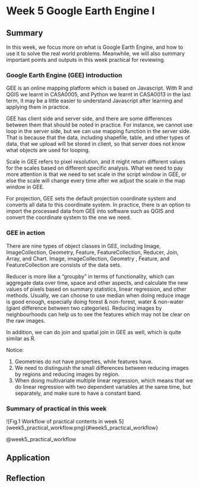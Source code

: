 # Week 5 Google Earth Engine I {.unnumbered}

## Summary

In this week, we focus more on what is Google Earth Engine, and how to use it to solve the real world problems. Meanwhile, we will also summary important points and outputs in this week practical for reviewing.

### Google Earth Engine (GEE) introduction

GEE is an online mapping platform which is based on Javascript. With R and QGIS we learnt in CASA0005, and Python we learnt in CASA0013 in the last term, it may be a little easier to understand Javascript after learning and applying them in practice.

GEE has client side and server side, and there are some differences between them that should be noted in practice. For instance, we cannot use loop in the server side, but we can use mapping function in the server side. That is because that the data, including shapefile, table, and other types of data, that we upload will be stored in client, so that server does not know what objects are used for looping.

Scale in GEE refers to pixel resolution, and it might return different values for the scales based on different specific analysis. What we need to pay more attention is that we need to set scale in the script window in GEE, or else the scale will change every time after we adjust the scale in the map window in GEE.

For projection, GEE sets the default projection coordinate system and converts all data to this coordinate system. In practice, there is an option to import the processed data from GEE into software such as QGIS and convert the coordinate system to the one we need.

### GEE in action

There are nine types of object classes in GEE, including Image, ImageCollection, Geometry, Feature, FeatureCollection, Reducer, Join, Array, and Chart. Image, imageCollection, Geometry , Feature, and FeatureCollection are consists of the data sets.

Reducer is more like a "groupby" in terms of functionality, which can aggregate data over time, space and other aspects, and calculate the new values of pixels based on summary statistics, linear regression, and other methods. Usually, we can choose to use median when doing reduce image is good enough, especially doing forest & non-forest, water & non-water (giant difference between two categories). Reducing images by neighbourhoods can help us to see the features which may not be clear on the raw images.

In addition, we can do join and spatial join in GEE as well, which is quite similar as R.

Notice:

1.  Geometries do not have properties, while features have.
2.  We need to distinguish the small differences between reducing images by regions and reducing images by region.
3.  When doing multivariate multiple linear regression, which means that we do linear regression with two dependent variables at the same time, but separately, and make sure to have a constant band.

### Summary of practical in this week

!\[Fig.1 Workflow of practical contents in week 5\](week5_practical_workflow.png){#week5_practical_workflow}

@week5_practical_workflow

## Application

## Reflection
